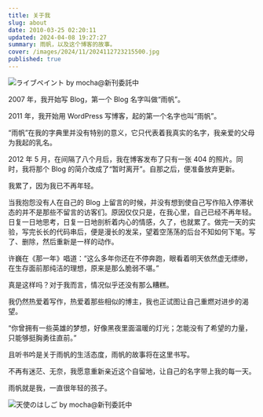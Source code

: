 ```yaml
---
title: 关于我
slug: about
date: 2010-03-25 02:20:11
updated: 2024-04-08 19:27:27
summary: 雨帆，以及这个博客的故事。
cover: /images/2024/11/2024112723215500.jpg
published: true
---
```


![ライブペイント by mocha@新刊委託中](/images/2024/11/2024112723242700.jpg)

<MusicPlayer netease={22705492} />

2007 年，我开始写 Blog，第一个 Blog 名字叫做“雨帆”。

2011 年，我开始用 WordPress 写博客，起的第一个名字也叫“雨帆”。

“雨帆”在我的字典里并没有特别的意义，它只代表着我真实的名字，我亲爱的父母为我起的乳名。

2012 年 5 月，在间隔了八个月后，我在博客发布了只有一张 404 的照片。同时，我将那个 Blog 的简介改成了“暂时离开”。自那之后，便准备放弃更新。

我累了，因为我已不再年轻。

当我抱怨没有人在自己的 Blog 上留言的时候，并没有想到使自己写作陷入停滞状态的并不是那些不留言的访客们。原因仅仅只是，在我心里，自己已经不再年轻。日复一日地思考，日复一日地剖析着内心的情感，久了，也就累了。做完一天的实验，写完长长的代码串后，便是漫长的发呆，望着空荡荡的后台不知如何下笔。写了、删除，然后重新是一样的动作。

许巍在《那一年》唱道：“这么多年你还在不停奔跑，眼看着明天依然虚无缥缈，在生存面前那纯洁的理想，原来是那么脆弱不堪。”

真是这样吗？对于我而言，情况似乎还没有那么糟糕。

我仍然热爱着写作，热爱着那些相似的博主，我也正试图让自己重燃对进步的渴望。

“你曾拥有一些英雄的梦想，好像黑夜里面温暖的灯光；怎能没有了希望的力量，只能够挺胸勇往直前。”

且听书吟是关于雨帆的生活态度，雨帆的故事将在这里书写。

不再有迷茫、无奈，我愿意重新亲近这个自留地，让自己的名字带上我的每一天。

雨帆就是我，一直很年轻的孩子。

![天使のはしご by mocha@新刊委託中](/images/2024/11/2024112723270800.jpg)
